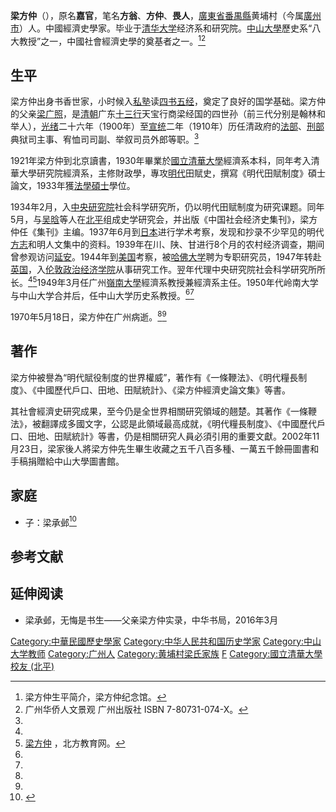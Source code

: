 '''梁方仲'''（{{bd|1908年|7月19日|1970年|5月18日|catIdx=L}}），原名'''嘉官'''，笔名'''方翁'''、'''方仲'''、'''畏人'''，[[廣東省|廣東省]][[番禺縣|番禺縣]]黄埔村（今属[[廣州市|廣州市]]）人。中國經濟史學家。毕业于[[清华大学|清华大学]]经济系和研究院。[[中山大學|中山大學]]歷史系“八大教授”之一，中國社會經濟史學的奠基者之一。<ref name="生平">梁方仲生平简介，梁方仲纪念馆。{{zh-hans}}</ref><ref name="华侨">
广州华侨人文景观 广州出版社 ISBN 7-80731-074-X。{{zh-hans}}</ref>

==生平==
梁方仲出身书香世家，小时候入[[私塾|私塾]]读[[四书五经|四书五经]]，奠定了良好的国学基础。梁方仲的父亲[[梁广照|梁广照]]，是[[清朝|清朝]]广东[[十三行|十三行]]天宝行商梁经国的四世孙（前三代分别是翰林和举人），[[光绪|光绪]]二十六年（1900年）至[[宣统|宣统]]二年（1910年）历任清政府的[[法部|法部]]、[[刑部|刑部]]典狱司主事、宥恤司司副、举叙司员外郎等职。<ref name="生平" />

1921年梁方仲到北京讀書，1930年畢業於[[國立清華大學|國立清華大學]]經濟系本科，同年考入清華大學研究院經濟系，主修財政學，專攻[[明代|明代]]田賦史，撰寫《明代田賦制度》碩士論文，1933年獲[[法學碩士|法學碩士]]學位。

1934年2月，入[[中央研究院|中央研究院]]社会科学研究所，仍以明代田赋制度为研究课题。同年5月，与[[吴晗|吴晗]]等人在[[北平|北平]]组成史学研究会，并出版《中国社会经济史集刊》，梁方仲任《集刊》主编。1937年6月到[[日本|日本]]进行学术考察，发现和抄录不少罕见的明代[[方志|方志]]和明人文集中的资料。1939年在川、陕、甘进行8个月的农村经济调查，期间曾参观访问[[延安|延安]]。1944年到[[美国|美国]]考察，被[[哈佛大学|哈佛大学]]聘为专职研究员，1947年转赴[[英国|英国]]，入[[伦敦政治经济学院|伦敦政治经济学院]]从事研究工作。翌年代理中央研究院社会科学研究所所长。<ref name="华侨" /><ref name="北教">[http://www.northedu.cn/kjzc/kejirenwu/0jinji/liangfangzhong.htm 梁方仲] {{Wayback|url=http://www.northedu.cn/kjzc/kejirenwu/0jinji/liangfangzhong.htm |date=20141217150107 }}，北方教育网。{{zh-hans}}</ref>1949年3月任广州[[嶺南大學_(廣州)|嶺南大學]]經濟系教授兼經濟系主任。1950年代岭南大学与中山大学合并后，任中山大学历史系教授。<ref name="生平" /><ref name="华侨" />

1970年5月18日，梁方仲在广州病逝。<ref name="生平" /><ref name="华侨" />

==著作==
梁方仲被譽為“明代賦役制度的世界權威”，著作有《一條鞭法》、《明代糧長制度》、《中國歷代戶口、田地、田賦統計》、《梁方仲經濟史論文集》等書。

其社會經濟史研究成果，至今仍是全世界相關研究領域的翹楚。其著作《一條鞭法》，被翻譯成多國文字，公認是此領域最高成就，《明代糧長制度》、《中國歷代戶口、田地、田賦統計》等書，仍是相關研究人員必須引用的重要文獻。2002年11月23日，梁家後人將梁方仲先生畢生收藏之五千八百多種、一萬五千餘冊圖書和手稿捐贈給中山大學圖書館。

==家庭==
*子：梁承邺<ref name=pp>{{Cite web |url=http://www.thepaper.cn/newsDetail_forward_1528181 |title=梁方仲的朋友们：刘节我行我素，梁宗岱真性情好“吹牛”，澎湃新闻，2016-10-21 |accessdate=2016-10-21 |archive-date=2016-10-21 |archive-url=https://web.archive.org/web/20161021134948/http://www.thepaper.cn/newsDetail_forward_1528181 |dead-url=no }}</ref>

==参考文献==
{{reflist}}

==延伸阅读==
*梁承邺，无悔是书生——父亲梁方仲实录，中华书局，2016年3月
{{中山大學}}
{{DEFAULTSORT:Liang}}
[[Category:中華民國歷史學家|Category:中華民國歷史學家]]
[[Category:中华人民共和国历史学家|Category:中华人民共和国历史学家]]
[[Category:中山大学教师|Category:中山大学教师]]
[[Category:广州人|Category:广州人]]
[[Category:黄埔村梁氏家族|Category:黄埔村梁氏家族]]
[[Category:梁姓|F]]
[[Category:國立清華大學校友_(北平)|Category:國立清華大學校友 (北平)]]